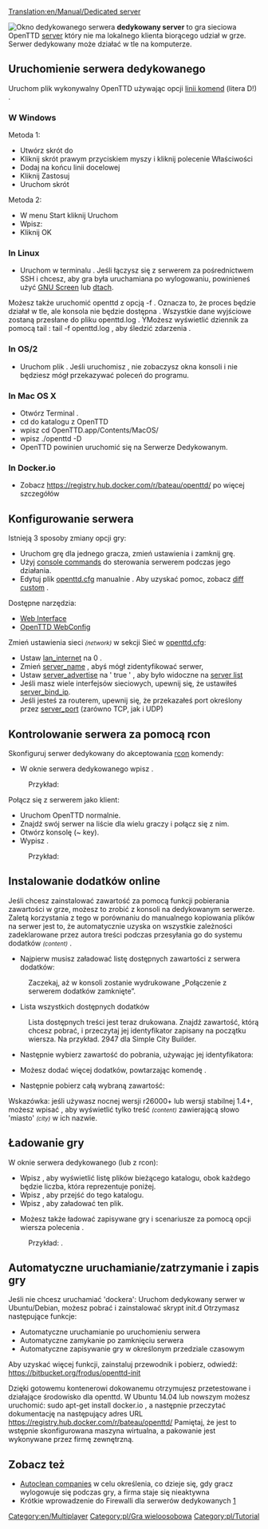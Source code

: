 [[Translation:en/Manual/Dedicated server]]

[[File:en/Dedicated server.png|right|frame|Okno dedykowanego serwera]] '''dedykowany server''' to gra sieciowa OpenTTD [[pl/Manual/Serwer|server]] który nie ma lokalnego klienta biorącego udział w grze. Serwer dedykowany może działać w tle na komputerze.

==Uruchomienie serwera dedykowanego==
Uruchom plik wykonywalny OpenTTD używając opcji [[pl/Manual/Linia komend|linii komend]] {{en/C|-D|}} (litera D!) . 

===W Windows===
Metoda 1:
*Utwórz skrót do {{en/C|openttd.exe|}}
*Kliknij skrót prawym przyciskiem myszy i kliknij polecenie Właściwości
*Dodaj {{en/C|-D|}} na końcu linii docelowej
*Kliknij Zastosuj
*Uruchom skrót


Metoda 2:
* W menu Start kliknij Uruchom
* Wpisz: {{en/C|"c:\(path to openttd)\openttd.exe" -D|}}
*Kliknij OK

===In Linux===
*Uruchom {{en/C|openttd -D|}} w terminalu . Jeśli łączysz się z serwerem za pośrednictwem SSH i chcesz, aby gra była uruchamiana po wylogowaniu, powinieneś użyć [http://www.gnu.org/software/screen/ GNU Screen] lub [http://dtach.sourceforge.net/ dtach].

Możesz także uruchomić openttd z opcją -f . Oznacza to, że proces będzie działał w tle, ale konsola nie będzie dostępna . Wszystkie dane wyjściowe zostaną przesłane do pliku openttd.log . YMożesz wyświetlić dziennik za pomocą tail : tail -f openttd.log , aby śledzić zdarzenia .

===In OS/2===
*Uruchom plik {{en/C|dedicated.cmd|}} . Jeśli uruchomisz {{en/C|openttd -D|}}, nie zobaczysz okna konsoli i nie będziesz mógł przekazywać poleceń do programu.

===In Mac OS X===
*Otwórz Terminal .
*cd do katalogu z OpenTTD
*wpisz cd OpenTTD.app/Contents/MacOS/
*wpisz ./openttd -D
*OpenTTD powinien uruchomić się na Serwerze Dedykowanym.

===In Docker.io ===
* Zobacz https://registry.hub.docker.com/r/bateau/openttd/ po więcej szczegółów

==Konfigurowanie serwera==
Istnieją 3 sposoby zmiany opcji gry:
* Uruchom grę dla jednego gracza, zmień ustawienia i zamknij grę.
* Użyj [[pl/Manual/Konsola#server-commands|console commands]] do sterowania serwerem podczas jego działania.
* Edytuj plik [[pl/Archive/Manual/Settings/Openttd.cfg|openttd.cfg]] manualnie . Aby uzyskać pomoc, zobacz [[pl/Archive/Manual/Settings/Diff custom|diff custom]] .
Dostępne narzędzia:
*[http://www.tt-forums.net/viewtopic.php?f=29&t=33967 Web Interface]
*[http://olex.biz/en/software/spiele/openttd-webconfig OpenTTD WebConfig]


Zmień ustawienia sieci <small>''(network)''</small> w sekcji Sieć w [[pl/Archive/Manual/Settings/Openttd.cfg|openttd.cfg]]:
*Ustaw [[pl/Archive/Manual/Settings/LAN internet|lan_internet]] na 0 .
*Zmień [[pl/Archive/Manual/Settings/Nazwa serwera|server_name]] , abyś mógł zidentyfikować serwer, 
*Ustaw [[pl/Archive/Manual/Settings/Server advertise|server_advertise]] na ' true ' , aby było widoczne na [[pl/Lista serwerów|server list]]
*Jeśli masz wiele interfejsów sieciowych, upewnij się, że ustawiłeś [[pl/Archive/Manual/Settings/Server bind IP|server_bind_ip]].
*Jeśli jesteś za routerem, upewnij się, że przekazałeś port określony przez [[pl/Archive/Manual/Settings/Port serwera|server_port]] (zarówno TCP, jak i UDP)

==Kontrolowanie serwera za pomocą rcon==
Skonfiguruj serwer dedykowany do akceptowania [[pl/Manual/Konsola#server-commands|rcon]]<!--[[Console#Server_commands|rcon]] --> komendy:
*W oknie serwera dedykowanego wpisz {{en/C|rcon_pw <password>|}}. 
:Przykład: {{en/C|rcon_pw x8na7f|}}


Połącz się z serwerem jako klient:
*Uruchom OpenTTD normalnie.
*Znajdź swój serwer na liście dla wielu graczy i połącz się z nim.
*Otwórz konsolę (~ key).
*Wypisz {{en/C|rcon <password> "<command>"|}}. 
:Przykład: {{en/C|rcon x8na7f "kick 5"|}}

==Instalowanie dodatków online==
Jeśli chcesz zainstalować zawartość za pomocą funkcji pobierania zawartości w grze, możesz to zrobić z konsoli na dedykowanym serwerze. Zaletą korzystania z tego w porównaniu do manualnego kopiowania plików na serwer jest to, że automatycznie uzyska on wszystkie zależności zadeklarowane przez autora treści podczas przesyłania go do systemu dodatków <small>''(content)''</small> .

*Najpierw musisz załadować listę dostępnych zawartości z serwera dodatków:
:{{en/C|content update|}}
:Zaczekaj, aż w konsoli zostanie wydrukowane „Połączenie z serwerem dodatków zamknięte”.

*Lista wszystkich dostępnych dodatków
:{{en/C|content state|}}
:Lista dostępnych treści jest teraz drukowana. Znajdź zawartość, którą chcesz pobrać, i przeczytaj jej identyfikator zapisany na początku wiersza. Na przykład. 2947 dla Simple City Builder.

*Następnie wybierz zawartość do pobrania, używając jej identyfikatora:
:{{en/C|content select 2947|}}

*Możesz dodać więcej dodatków, powtarzając komendę {{en/C|content select|}} .

*Następnie pobierz całą wybraną zawartość:
::{{en/C|content download|}}

Wskazówka: jeśli używasz nocnej wersji r26000+ lub wersji stabilnej 1.4+, możesz wpisać {{en/C|content state city|}} , aby wyświetlić tylko treść <small>''(content)''</small> zawierającą słowo 'miasto' <small>''(city)''</small> w ich nazwie.

==Ładowanie gry==
W oknie serwera dedykowanego (lub z rcon):
*Wpisz {{en/C|ls|}} , aby wyświetlić listę plików bieżącego katalogu, obok każdego będzie liczba, która reprezentuje {{en/C|<number>|}} poniżej.
*Wpisz {{en/C|cd <number>|}} , aby przejść do tego katalogu.
*Wpisz {{en/C|load <number>|}} , aby załadować ten plik.

*Możesz także ładować zapisywane gry i scenariusze za pomocą opcji wiersza polecenia {{en/C|-g "<filename>"|}} .
: Przykład: {{en/C|openttd.exe -D -g "scenario/echo.scn"|}} .

== Automatyczne uruchamianie/zatrzymanie i zapis gry ==
Jeśli nie chcesz uruchamiać 'dockera': Uruchom dedykowany serwer w Ubuntu/Debian, możesz pobrać i zainstalować skrypt init.d
Otrzymasz następujące funkcje:
* Automatyczne uruchamianie po uruchomieniu serwera
* Automatyczne zamykanie po zamknięciu serwera
* Automatyczne zapisywanie gry w określonym przedziale czasowym
Aby uzyskać więcej funkcji, zainstaluj przewodnik i pobierz, odwiedź: https://bitbucket.org/frodus/openttd-init

Dzięki gotowemu kontenerowi dokowanemu otrzymujesz przetestowane i działające środowisko dla openttd.
W Ubuntu 14.04 lub nowszym możesz uruchomić: sudo apt-get install docker.io , a następnie przeczytać dokumentację na następujący adres URL
https://registry.hub.docker.com/r/bateau/openttd/
Pamiętaj, że jest to wstępnie skonfigurowana maszyna wirtualna, a pakowanie jest wykonywane przez firmę zewnętrzną.

==Zobacz też==
*[[pl/Archive/Manual/Settings/AutoCzyszczenie nieaktywnych|Autoclean companies]]   w celu określenia, co dzieje się, gdy gracz wylogowuje się podczas gry, a firma staje się nieaktywna
*Krótkie wprowadzenie do Firewalli dla serwerów dedykowanych [http://www.uk2.net/blog/why-is-a-firewall-important-for-your-dedicated-server-2/]

[[Category:en/Multiplayer]] [[Category:pl/Gra wieloosobowa]]
<!--[[Category:Tutorial]]--> [[Category:pl/Tutorial]]